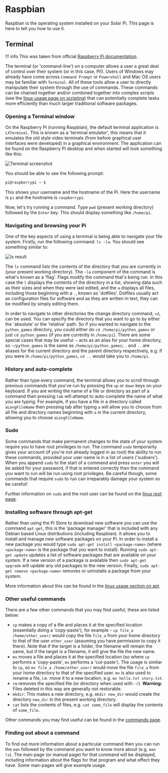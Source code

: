 # Raspbian

Raspbian is the operating system installed on your Solar Pi. This page is here to tell you how to use it.

## Terminal

!!! info
	This was taken from official [Raspberry Pi documentation](https://www.raspberrypi.org/documentation/usage/terminal/README.md).

The terminal (or 'command-line') on a computer allows a user a great deal of control over their system (or in this case, Pi!). Users of Windows may already have come across `Command Prompt` or `Powershell` and Mac OS users may be familiar with `Terminal`. All of these tools allow a user to directly manipulate their system through the use of commands. These commands can be chained together and/or combined together into complex scripts (see the [linux usage page on scripting](../../linux/usage/scripting.md)) that can potentially complete tasks more efficiently than much larger traditional software packages.

### Opening a Terminal window

On the Raspberry Pi (running Raspbian), the default terminal application is `LXTerminal`. This is known as a 'terminal emulator', this means that it emulates the old style video terminals (from before graphical user interfaces were developed) in a graphical environment. The application can be found on the Raspberry Pi desktop and when started will look something like this:

![Terminal screenshot](img/terminal.png)

You should be able to see the following prompt:

```bash
pi@raspberrypi ~ $
```

This shows your username and the hostname of the Pi. Here the username is `pi` and the hostname is `raspberrypi`.

Now, let's try running a command. Type `pwd` (present working directory) followed by the `Enter` key. This should display something like `/home/pi`.

### Navigating and browsing your Pi

One of the key aspects of using a terminal is being able to navigate your file system. Firstly, run the following command: `ls -la`. You should see something similar to:

![ls result](img/lsresult.png)

The `ls` command lists the contents of the directory that you are currently in (your present working directory). The `-la` component of the command is what's known as a 'flag'. Flags modify the command that's being run. In this case the `l` displays the contents of the directory in a list, showing data such as their sizes and when they were last edited, and the `a` displays all files, including those beginning with a `.`, known as 'dotfiles'. Dotfiles usually act as configuration files for software and as they are written in text, they can be modified by simply editing them.

In order to navigate to other directories the change directory command, `cd`, can be used. You can specify the directory that you want to go to by either the 'absolute' or the 'relative' path. So if you wanted to navigate to the `python_games` directory, you could either do `cd /home/pi/python_games` or just `cd python_games` (if you are currently in `/home/pi`). There are some special cases that may be useful: `~` acts as an alias for your home directory, so `~/python_games` is the same as `/home/pi/python_games`; `.` and `..` are aliases for the current directory and the parent directory respectively, e.g. if you were in `/home/pi/python_games`, `cd ..` would take you to `/home/pi`.

### History and auto-complete

Rather than type every command, the terminal allows you to scroll through previous commands that you've run by pressing the `up` or `down` keys on your keyboard. If you are writing the name of a file or directory as part of a command then pressing `tab` will attempt to auto-complete the name of what you are typing. For example, if you have a file in a directory called `aLongFileName` then pressing tab after typing `a` will allow you to choose from all file and directory names beginning with `a` in the current directory, allowing you to choose `aLongFileName`.

### Sudo

Some commands that make permanent changes to the state of your system require you to have root privileges to run. The command `sudo` temporarily gives your account (if you're not already logged in as root) the ability to run these commands, provided your user name is in a list of users ('sudoers'). When you append `sudo` to the start of a command and press `enter` you will be asked for your password, if that is entered correctly then the command you want to run will be run using root privileges. Be careful though, some commands that require `sudo` to run can irreparably damage your system so be careful!

Further information on `sudo` and the root user can be found on the [linux root page](../../linux/usage/root.md).

### Installing software through apt-get

Rather than using the Pi Store to download new software you can use the command `apt-get`, this is the 'package manager' that is included with any Debian based Linux distributions (including Raspbian). It allows you to install and manage new software packages on your Pi. In order to install a new package you would type `sudo apt-get install <package-name>` (where `<package-name>` is the package that you want to install). Running `sudo apt-get update` updates a list of software packages that are available on your system. If a new version of a package is available then `sudo apt-get upgrade` will update any old packages to the new version. Finally, `sudo apt-get remove <package-name>` removes or uninstalls a package from your system.

More information about this can be found in the [linux usage section on apt](../../linux/software/apt.md).

### Other useful commands

There are a few other commands that you may find useful, these are listed below:

- `cp` makes a copy of a file and places it at the specified location (essentially doing a 'copy-paste'), for example - `cp file_a /home/other_user/` would copy the file `file_a` from your home directory to that of the user `other_user` (assuming you have permission to copy it there). Note that if the target is a folder, the filename will remain the same, but if the target is a filename, it will give the file the new name.
- `mv` moves a file and places it at the specified location (so where `cp` performs a 'copy-paste', `mv` performs a 'cut-paste'). The usage is similar to `cp`, so `mv file_a /home/other_user/` would move the file `file_a` from your home directory to that of the specified user. `mv` is also used to rename a file, i.e. move it to a new location, e.g. `mv hello.txt story.txt`.
- `rm` removes the specified file (or directory when used with `-r`). **Warning:** Files deleted in this way are generally not restorable.
- `mkdir`: This makes a new directory, e.g. `mkdir new_dir` would create the directory `new_dir` in the present working directory.
- `cat` lists the contents of files, e.g. `cat some_file` will display the contents of `some_file`.

Other commands you may find useful can be found in the [commands page](Advanced-Things/commands.md).

### Finding out about a command

To find out more information about a particular command then you can run the `man` followed by the command you want to know more about (e.g. `man ls`). The man-page (or manual page) for that command will be displayed, including information about the flags for that program and what effect they have. Some man-pages will give example usage.